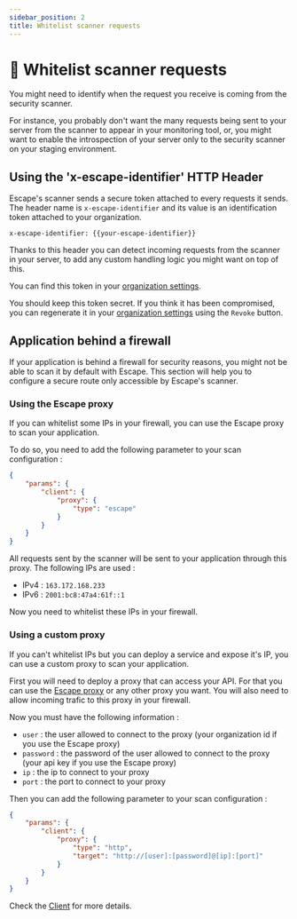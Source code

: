 ```yaml
---
sidebar_position: 2
title: Whitelist scanner requests
---
```


# 🐼 Whitelist scanner requests

You might need to identify when the request you receive is coming from the security scanner.

For instance, you probably don't want the many requests being sent to your server from the scanner to appear in your monitoring tool, or, you might want to enable the introspection of your server only to the security scanner on your staging environment.

## Using the 'x-escape-identifier' HTTP Header

Escape's scanner sends a secure token attached to every requests it sends. The header name is `x-escape-identifier` and its value is an identification token attached to your organization.

```http
x-escape-identifier: {{your-escape-identifier}}
```

Thanks to this header you can detect incoming requests from the scanner in your server, to add any custom handling logic you might want on top of this.

You can find this token in your [organization settings](https://app.escape.tech/organization/settings/).

You should keep this token secret. If you think it has been compromised, you can regenerate it in your [organization settings](https://app.escape.tech/organization/settings/) using the `Revoke` button.

## Application behind a firewall

If your application is behind a firewall for security reasons, you might not be able to scan it by default with Escape.
This section will help you to configure a secure route only accessible by Escape's scanner.

### Using the Escape proxy

If you can whitelist some IPs in your firewall, you can use the Escape proxy to scan your application.

To do so, you need to add the following parameter to your scan configuration :

```json
{
    "params": {
        "client": {
            "proxy": {
                "type": "escape"
            }
        }
    }
}
```

All requests sent by the scanner will be sent to your application through this proxy. The following IPs are used :

- IPv4 : `163.172.168.233`
- IPv6 : `2001:bc8:47a4:61f::1`

Now you need to whitelist these IPs in your firewall.

### Using a custom proxy

If you can't whitelist IPs but you can deploy a service and expose it's IP, you can use a custom proxy to scan your application.

First you will need to deploy a proxy that can access your API.
For that you can use the [Escape proxy](https://github.com/Escape-Technologies/proxy) or any other proxy you want.
You will also need to allow incoming trafic to this proxy in your firewall.

Now you must have the following information :

- `user` : the user allowed to connect to the proxy (your organization id if you use the Escape proxy)
- `password` : the password of the user allowed to connect to the proxy (your api key if you use the Escape proxy)
- `ip` : the ip to connect to your proxy
- `port` : the port to connect to your proxy

Then you can add the following parameter to your scan configuration :

```json
{
    "params": {
        "client": {
            "proxy": {
                "type": "http",
                "target": "http://[user]:[password]@[ip]:[port]"
            }
        }
    }
}
```

Check the [Client](https://escape.tech/docs/advanced-usage/parameters#client) for more details.
